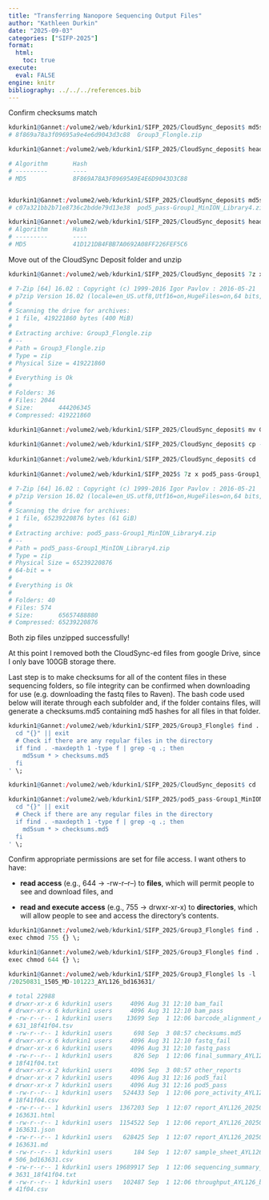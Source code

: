 ```yaml
---
title: "Transferring Nanopore Sequencing Output Files"
author: "Kathleen Durkin"
date: "2025-09-03"
categories: ["SIFP-2025"]
format:
  html:
    toc: true
execute: 
  eval: FALSE
engine: knitr
bibliography: ../../../references.bib
---
```


Confirm checksums match

```r

kdurkin1@Gannet:/volume2/web/kdurkin1/SIFP_2025/CloudSync_deposit$ md5sum Group3_Flongle.zip
# 8f869a78a3f09695a9e4e6d9043d3c88  Group3_Flongle.zip

kdurkin1@Gannet:/volume2/web/kdurkin1/SIFP_2025/CloudSync_deposit$ head Group3_Flongle.md5

# Algorithm       Hash                                                                   Path
# ---------       ----                                                                   ----
# MD5             8F869A78A3F09695A9E4E6D9043D3C88                                       C:\Users\Public\Documents\LAB...


kdurkin1@Gannet:/volume2/web/kdurkin1/SIFP_2025/CloudSync_deposit$ md5sum pod5_pass-Group1_MinION_Library4.zip
# c07a321bb2b71e8736c2bdde79d13e38  pod5_pass-Group1_MinION_Library4.zip

kdurkin1@Gannet:/volume2/web/kdurkin1/SIFP_2025/CloudSync_deposit$ head pod5_pass-Group1_MinION_Library4.md5
# Algorithm       Hash                                                                   Path
# ---------       ----                                                                   ----
# MD5             41D121DB4FBB7A0692A08FF226FEF5C6                                       C:\Users\DurkinK\OneDrive - Smithsonian Institution\Documents\pod5_pass-Group1_MinION_Library4.md5kdurkin
```

Move out of the CloudSync Deposit folder and unzip

```r
kdurkin1@Gannet:/volume2/web/kdurkin1/SIFP_2025/CloudSync_deposit$ 7z x Group3_Flongle.zip

# 7-Zip [64] 16.02 : Copyright (c) 1999-2016 Igor Pavlov : 2016-05-21
# p7zip Version 16.02 (locale=en_US.utf8,Utf16=on,HugeFiles=on,64 bits,8 CPUs x64)
# 
# Scanning the drive for archives:
# 1 file, 419221860 bytes (400 MiB)
# 
# Extracting archive: Group3_Flongle.zip
# --
# Path = Group3_Flongle.zip
# Type = zip
# Physical Size = 419221860
# 
# Everything is Ok
# 
# Folders: 36
# Files: 2044
# Size:       444206345
# Compressed: 419221860

kdurkin1@Gannet:/volume2/web/kdurkin1/SIFP_2025/CloudSync_deposit$ mv Group3_Flongle ../
  
kdurkin1@Gannet:/volume2/web/kdurkin1/SIFP_2025/CloudSync_deposit$ cp -r pod5_pass-Group1_MinION_Library4.* ../
  
kdurkin1@Gannet:/volume2/web/kdurkin1/SIFP_2025/CloudSync_deposit$ cd ../
  
kdurkin1@Gannet:/volume2/web/kdurkin1/SIFP_2025$ 7z x pod5_pass-Group1_MinION_Library4.zip

# 7-Zip [64] 16.02 : Copyright (c) 1999-2016 Igor Pavlov : 2016-05-21
# p7zip Version 16.02 (locale=en_US.utf8,Utf16=on,HugeFiles=on,64 bits,8 CPUs x64)
# 
# Scanning the drive for archives:
# 1 file, 65239220876 bytes (61 GiB)
# 
# Extracting archive: pod5_pass-Group1_MinION_Library4.zip
# --
# Path = pod5_pass-Group1_MinION_Library4.zip
# Type = zip
# Physical Size = 65239220876
# 64-bit = +
# 
# Everything is Ok
# 
# Folders: 40
# Files: 574
# Size:       65657488880
# Compressed: 65239220876

```

Both zip files unzipped successfully!

At this point I removed both the CloudSync-ed files from google Drive, since I only bave 100GB storage there.

Last step is to make checksums for all of the content files in these sequencing folders, so file integrity can be confirmed when downloading for use (e.g. downloading the fastq files to Raven). The bash code used below will iterate through each subfolder and, if the folder contains files, will generate a checksums.md5 containing md5 hashes for all files in that folder.

```r

kdurkin1@Gannet:/volume2/web/kdurkin1/SIFP_2025/Group3_Flongle$ find . -type d -exec sh -c '
  cd "{}" || exit
  # Check if there are any regular files in the directory
  if find . -maxdepth 1 -type f | grep -q .; then
    md5sum * > checksums.md5
  fi
' \;

kdurkin1@Gannet:/volume2/web/kdurkin1/SIFP_2025/CloudSync_deposit$ cd ../pod5_pass-Group1_MinION_Library4

kdurkin1@Gannet:/volume2/web/kdurkin1/SIFP_2025/pod5_pass-Group1_MinION_Library4$ find . -type d -exec sh -c '
  cd "{}" || exit
  # Check if there are any regular files in the directory
  if find . -maxdepth 1 -type f | grep -q .; then
    md5sum * > checksums.md5
  fi
' \;
```

Confirm appropriate permissions are set for file access. I want others to have:

-   **read access** (e.g., 644 -\> -rw-r--r--) to **files**, which will permit people to see and download files, and

-   **read and execute access** (e.g., 755 -\> drwxr-xr-x) to **directories**, which will allow people to see and access the directory's contents.

```r

kdurkin1@Gannet:/volume2/web/kdurkin1/SIFP_2025/Group3_Flongle$ find . -type d -
exec chmod 755 {} \;

kdurkin1@Gannet:/volume2/web/kdurkin1/SIFP_2025/Group3_Flongle$ find . -type f -
exec chmod 644 {} \;

kdurkin1@Gannet:/volume2/web/kdurkin1/SIFP_2025/Group3_Flongle$ ls -l ./Library1
/20250831_1505_MD-101223_AYL126_bd163631/

# total 22988
# drwxr-xr-x 6 kdurkin1 users     4096 Aug 31 12:10 bam_fail
# drwxr-xr-x 6 kdurkin1 users     4096 Aug 31 12:10 bam_pass
# -rw-r--r-- 1 kdurkin1 users    13699 Sep  1 12:06 barcode_alignment_AYL126_bd163
# 631_18f41f04.tsv
# -rw-r--r-- 1 kdurkin1 users      698 Sep  3 08:57 checksums.md5
# drwxr-xr-x 6 kdurkin1 users     4096 Aug 31 12:10 fastq_fail
# drwxr-xr-x 6 kdurkin1 users     4096 Aug 31 12:10 fastq_pass
# -rw-r--r-- 1 kdurkin1 users      826 Sep  1 12:06 final_summary_AYL126_bd163631_
# 18f41f04.txt
# drwxr-xr-x 2 kdurkin1 users     4096 Sep  3 08:57 other_reports
# drwxr-xr-x 7 kdurkin1 users     4096 Aug 31 12:16 pod5_fail
# drwxr-xr-x 7 kdurkin1 users     4096 Aug 31 12:16 pod5_pass
# -rw-r--r-- 1 kdurkin1 users   524433 Sep  1 12:06 pore_activity_AYL126_bd163631_
# 18f41f04.csv
# -rw-r--r-- 1 kdurkin1 users  1367203 Sep  1 12:07 report_AYL126_20250831_1506_bd
# 163631.html
# -rw-r--r-- 1 kdurkin1 users  1154522 Sep  1 12:06 report_AYL126_20250831_1506_bd
# 163631.json
# -rw-r--r-- 1 kdurkin1 users   628425 Sep  1 12:07 report_AYL126_20250831_1506_bd
# 163631.md
# -rw-r--r-- 1 kdurkin1 users      184 Sep  1 12:07 sample_sheet_AYL126_20250831_1
# 506_bd163631.csv
# -rw-r--r-- 1 kdurkin1 users 19689917 Sep  1 12:06 sequencing_summary_AYL126_bd16
# 3631_18f41f04.txt
# -rw-r--r-- 1 kdurkin1 users   102487 Sep  1 12:06 throughput_AYL126_bd163631_18f
# 41f04.csv

```
